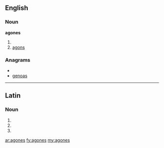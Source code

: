 ==English==

===Noun===
'''agones'''

# {{plural of|agon}}
# [[agons]]

===Anagrams===
* {{alphagram|aegnos}}
* [[genoas#English|genoas]]

----

==Latin==

===Noun===
{{la-noun-form|agōnēs}}

# {{inflection of|agon|agōn|nom|p|lang=la}}
# {{inflection of|agon|agōn|acc|p|lang=la}}
# {{inflection of|agon|agōn|voc|p|lang=la}}

[[ar:agones]]
[[fy:agones]]
[[my:agones]]